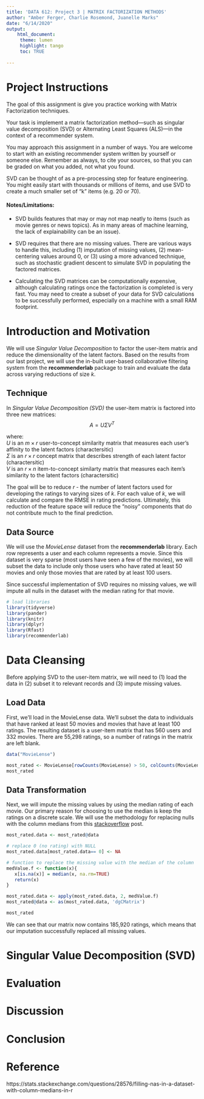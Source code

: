 ```yaml
---
title: 'DATA 612: Project 3 | MATRIX FACTORIZATION METHODS'
author: "Amber Ferger, Charlie Rosemond, Juanelle Marks" 
date: "6/14/2020"
output: 
    html_document:
     theme: lumen
     highlight: tango
     toc: TRUE
    
---
```


# Project Instructions
The goal of this assignment is give you practice working with Matrix Factorization techniques.

Your task is implement a matrix factorization method—such as singular value decomposition (SVD) or Alternating Least Squares (ALS)—in the context of a recommender system.  
  
You may approach this assignment in a number of ways. You are welcome to start with an existing recommender system written by yourself or someone else. Remember as always, to cite your sources, so that you can be graded on what you added, not what you found.

SVD can be thought of as a pre-processing step for feature engineering. You might easily start with thousands or millions of items, and use SVD to create a much smaller set of “k” items (e.g. 20 or 70).

#### Notes/Limitations:

* SVD builds features that may or may not map neatly to items (such as movie genres or news topics). As in many areas of machine learning, the lack of explainability can be an issue).

* SVD requires that there are no missing values. There are various ways to handle this, including (1) imputation of missing values, (2) mean-centering values around 0, or (3) <advanced> using a more advanced technique, such as stochastic gradient descent to simulate SVD in populating the factored matrices.

* Calculating the SVD matrices can be computationally expensive, although calculating ratings once the factorization is completed is very fast. You may need to create a subset of your data for SVD calculations to be successfully performed, especially on a machine with a small RAM footprint.

# Introduction and Motivation
We will use *Singular Value Decomposition* to factor the user-item matrix and reduce the dimensionality of the latent factors. Based on the results from our last project, we will use the in-built user-based collaborative filtering system from the **recommenderlab** package to train and evaluate the data across varying reductions of size $k$.


## Technique
In *Singular Value Decomposition (SVD)* the user-item matrix is factored into three new matrices:
$$A = U \Sigma V^T$$

where:  
$U$ is an $m \times r$ user-to-concept similarity matrix that measures each user's affinity to the latent factors (charactersitic)  
$\Sigma$ is an $r \times r$ concept matrix that describes strength of each latent factor (charactersitic)  
$V$ is an $r \times n$ item-to-concept similarty matrix that measures each item's similarity to the latent factors (charactersitic)  
  
The goal will be to reduce $r$ - the number of latent factors used for developing the ratings to varying sizes of $k$. For each value of $k$, we will calculate and compare the RMSE in rating predictions. Ultimately, this reduction of the feature space will reduce the "noisy" components that do not contribute much to the final prediction.


## Data Source
We will use the *MovieLense* dataset from the **recommenderlab** library. Each row represents a user and each column represents a movie. Since this dataset is very sparse (most users have seen a few of the movies), we will subset the data to include only those users who have rated at least 50 movies and only those movies that are rated by at least 100 users.  
  
Since successful implementation of SVD requires no missing values, we will impute all nulls in the dataset with the median rating for that movie. 


```r
# load libraries
library(tidyverse)
library(pander)
library(knitr)
library(dplyr)
library(Rfast)
library(recommenderlab)

```

# Data Cleansing 
Before applying SVD to the user-item matrix, we will need to (1) load the data in (2) subset it to relevant records and (3) impute missing values.


## Load Data
First, we'll load in the MovieLense data. We'll subset the data to individuals that have ranked at least 50 movies and movies that have at least 100 ratings. The resulting dataset is a user-item matrix that has 560 users and 332 movies. There are 55,298 ratings, so a number of ratings in the matrix are left blank.
```r

data("MovieLense")

most_rated <- MovieLense[rowCounts(MovieLense) > 50, colCounts(MovieLense) > 100]
most_rated

```

## Data Transformation
Next, we will impute the missing values by using the median rating of each movie. Our primary reason for choosing to use the median is keep the ratings on a discrete scale. We will use the methodology for replacing nulls with the column medians from this [stackoverflow](https://stats.stackexchange.com/questions/28576/filling-nas-in-a-dataset-with-column-medians-in-r) post. 

```r

most_rated.data <- most_rated@data

# replace 0 (no rating) with NULL
most_rated.data[most_rated.data== 0] <- NA

# function to replace the missing value with the median of the column
medValue.f <- function(x){
   x[is.na(x)] = median(x, na.rm=TRUE) 
   return(x)
}

most_rated.data <- apply(most_rated.data, 2, medValue.f)
most_rated@data <- as(most_rated.data, 'dgCMatrix')

most_rated

```
We can see that our matrix now contains 185,920 ratings, which means that our imputation successfully replaced all missing values.  

# Singular Value Decomposition (SVD)

# Evaluation

# Discussion

# Conclusion

# Reference
https://stats.stackexchange.com/questions/28576/filling-nas-in-a-dataset-with-column-medians-in-r

